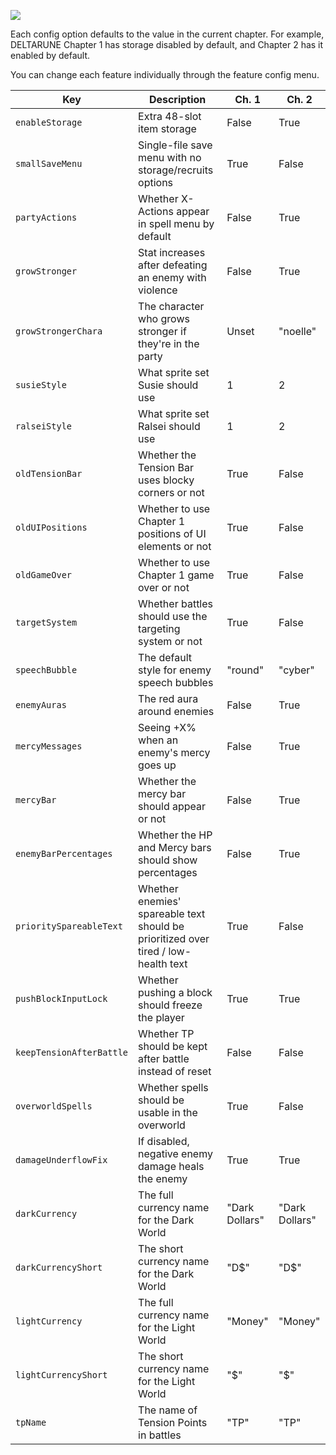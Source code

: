 ![](/wiki/feature_config.png)

Each config option defaults to the value in the current chapter.
For example, DELTARUNE Chapter 1 has storage disabled by default, and Chapter 2 has it enabled by default.

You can change each feature individually through the feature config menu.

| Key                      | Description                                                                        | Ch. 1          | Ch. 2          |
| ------------------------ | ---------------------------------------------------------------------------------- | -------------- | -------------- |
| `enableStorage`          | Extra 48-slot item storage                                                         | False          | True           |
| `smallSaveMenu`          | Single-file save menu  with no storage/recruits options                            | True           | False          |
| `partyActions`           | Whether X-Actions appear in spell menu by default                                  | False          | True           |
| `growStronger`           | Stat increases after defeating an enemy with violence                              | False          | True           |
| `growStrongerChara`      | The character who grows stronger if they're in the party                           | Unset          | "noelle"       |
| `susieStyle`             | What sprite set Susie should use                                                   | 1              | 2              |
| `ralseiStyle`            | What sprite set Ralsei should use                                                  | 1              | 2              |
| `oldTensionBar`          | Whether the Tension Bar uses blocky corners or not                                 | True           | False          |
| `oldUIPositions`         | Whether to use Chapter 1 positions of UI elements or not                           | True           | False          |
| `oldGameOver`            | Whether to use Chapter 1 game over or not                                          | True           | False          |
| `targetSystem`           | Whether battles should use the targeting system or not                             | True           | False          |
| `speechBubble`           | The default style for enemy speech bubbles                                         | "round"        | "cyber"        |
| `enemyAuras`             | The red aura around enemies                                                        | False          | True           |
| `mercyMessages`          | Seeing +X% when an enemy's mercy goes up                                           | False          | True           |
| `mercyBar`               | Whether the mercy bar should appear or not                                         | False          | True           |
| `enemyBarPercentages`    | Whether the HP and Mercy bars should show percentages                              | False          | True           |
| `prioritySpareableText`  | Whether enemies' spareable text should be prioritized over tired / low-health text | True           | False          |
| `pushBlockInputLock`     | Whether pushing a block should freeze the player                                   | True           | True           |
| `keepTensionAfterBattle` | Whether TP should be kept after battle instead of reset                            | False          | False          |
| `overworldSpells`        | Whether spells should be usable in the overworld                                   | True           | False          |
| `damageUnderflowFix`     | If disabled, negative enemy damage heals the enemy                                 | True           | True           |
| `darkCurrency`           | The full currency name for the Dark World                                          | "Dark Dollars" | "Dark Dollars" |
| `darkCurrencyShort`      | The short currency name for the Dark World                                         | "D$"           | "D$"           |
| `lightCurrency`          | The full currency name for the Light World                                         | "Money"        | "Money"        |
| `lightCurrencyShort`     | The short currency name for the Light World                                        | "$"            | "$"            |
| `tpName`                 | The name of Tension Points in battles                                              | "TP"           | "TP"           |